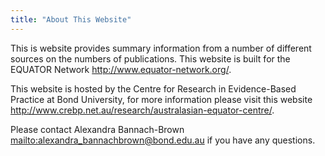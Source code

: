 ```yaml
---
title: "About This Website"
---
```


This is website provides summary information from a number of different sources on the numbers of publications. This website is built for the EQUATOR Network <http://www.equator-network.org/>. 

This website is hosted by the Centre for Research in Evidence-Based Practice at Bond University, for more information please visit this website <http://www.crebp.net.au/research/australasian-equator-centre/>.

Please contact Alexandra Bannach-Brown <mailto:alexandra_bannachbrown@bond.edu.au> if you have any questions. 
